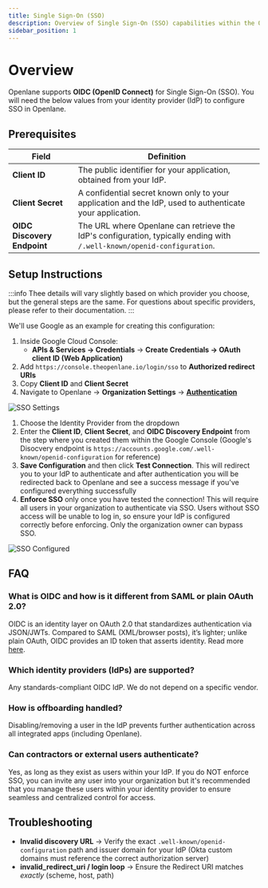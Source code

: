```yaml
---
title: Single Sign-On (SSO)
description: Overview of Single Sign-On (SSO) capabilities within the Openlane platform
sidebar_position: 1
---
```


# Overview

Openlane supports **OIDC (OpenID Connect)** for Single Sign-On (SSO). You will need the below values from your identity provider (IdP) to configure SSO in Openlane.

## Prerequisites

| **Field**                       | **Definition** |
|---------------------------------|----------------|
| **Client ID** | The public identifier for your application, obtained from your IdP. |
| **Client Secret** | A confidential secret known only to your application and the IdP, used to authenticate your application. |
| **OIDC Discovery Endpoint** | The URL where Openlane can retrieve the IdP's configuration, typically ending with `/.well-known/openid-configuration`. |


## Setup Instructions

:::info
    Thee details will vary slightly based on which provider you choose, but the general steps are the same. For questions about specific providers, please refer to their documentation.
:::

We'll use Google as an example for creating this configuration:

1. Inside Google Cloud Console:
    - **APIs & Services → Credentials** → **Create Credentials → OAuth client ID (Web Application)**
1. Add `https://console.theopenlane.io/login/sso` to **Authorized redirect URIs**
1. Copy **Client ID** and **Client Secret**
1. Navigate to Openlane → **Organization Settings** → [**Authentication**](https://console.theopenlane.io/organization-settings/authentication)

![SSO Settings](../../../../static/img/screenshots/auth/sso_console.png)

1. Choose the Identity Provider from the dropdown
1. Enter the **Client ID**, **Client Secret**, and **OIDC Discovery Endpoint** from the step where you created them within the Google Console (Google's Disocvery endpoint is `https://accounts.google.com/.well-known/openid-configuration` for reference)
1. **Save Configuration** and then click **Test Connection**. This will redirect you to your IdP to authenticate and after authentication you will be redirected back to Openlane and see a success message if you've configured everything successfully
1. **Enforce SSO** only once you have tested the connection! This will require all users in your organization to authenticate via SSO. Users without SSO access will be unable to log in, so ensure your IdP is configured correctly before enforcing. Only the organization owner can bypass SSO.

![SSO Configured](../../../../static/img/screenshots/auth/sso_configured.png)


## FAQ

### What is OIDC and how is it different from SAML or plain OAuth 2.0?

OIDC is an identity layer on OAuth 2.0 that standardizes authentication via JSON/JWTs. Compared to SAML (XML/browser posts), it’s lighter; unlike plain OAuth, OIDC provides an ID token that asserts identity. Read more [here](https://openid.net/developers/how-connect-works/).

### Which identity providers (IdPs) are supported?

Any standards-compliant OIDC IdP. We do not depend on a specific vendor.

### How is offboarding handled?

Disabling/removing a user in the IdP prevents further authentication across all integrated apps (including Openlane).

### Can contractors or external users authenticate?

Yes, as long as they exist as users within your IdP. If you do NOT enforce SSO, you can invite any user into your organization but it's recommended that you manage these users within your identity provider to ensure seamless and centralized control for access.


## Troubleshooting

- **Invalid discovery URL** → Verify the exact `.well-known/openid-configuration` path and issuer domain for your IdP (Okta custom domains must reference the correct authorization server)
- **invalid_redirect_uri / login loop** → Ensure the Redirect URI matches *exactly* (scheme, host, path)
